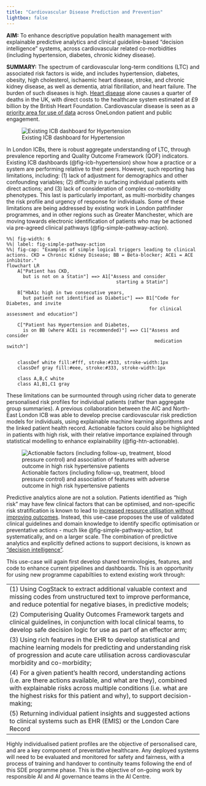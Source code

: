 ```yaml
---
title: "Cardiovascular Disease Prediction and Prevention" 
lightbox: false
---
```


**AIM:** To enhance descriptive population health management with explainable predictive analytics and clinical guideline-based "decision intelligence" systems, across cardiovascular related co-morbidities (including hypertension, diabetes, chronic kidney disease).  

**SUMMARY:** The spectrum of cardiovascular long-term conditions (LTC) and associated risk factors is wide, and includes hypertension, diabetes, obesity, high cholesterol, ischaemic heart disease, stroke, and chronic kidney disease, as well as dementia, atrial fibrillation, and heart failure. The burden of such diseases is high. [Heart disease](https://cks.nice.org.uk/topics/cvd-risk-assessment-management/background-information/burden-of-cvd/) alone causes a quarter of deaths in the UK, with direct costs to the healthcare system estimated at £9 billion by the British Heart Foundation. Cardiovascular disease is seen as a [priority area for use of data](https://imperialcollegehealthpartners.com/portfolio/onelondon/) across OneLondon patient and public engagement.

![Existing ICB dashboard for Hypertension](media/example_dashboard.jpg){width=60%, #fig-icb-hypertension}

In London ICBs, there is robust aggregate understanding of LTC, through prevalence reporting and Quality Outcome Framework (QOF) indicators. Existing ICB dashboards (@fig-icb-hypertension) show how a practice or a system are performing relative to their peers. However, such reporting has limitations, including: (1) lack of adjustment for demographics and other confounding variables; (2) difficulty in surfacing individual patients with direct actions; and (3) lack of consideration of complex co-morbidity phenotypes. This last is particularly important, as multi-morbidity changes the risk profile and urgency of response for individuals. Some of these limitations are being addressed by existing work in London pathfinder programmes, and in other regions such as Greater Manchester, which are moving towards electronic identification of patients who may be actioned via pre-agreed clinical pathways (@fig-simple-pathway-action).

```mermaid
%%| fig-width: 6
%%| label: fig-simple-pathway-action
%%| fig-cap: "Examples of simple logical triggers leading to clinical actions. CKD = Chronic Kidney Disease; BB = Beta-blocker; ACEi = ACE inhibitor."
flowchart LR
    A["Patient has CKD, 
      but is not on a Statin"] ==> A1["Assess and consider 
                                        starting a Statin"]

    B["HbA1c high in two consecutive years,
      but patient not identified as Diabetic"] ==> B1["Code for Diabetes, and invite
                                                    for clinical assessment and education"]

    C["Patient has Hypertension and Diabetes, 
      is on BB (where ACEi is recommended)"] ==> C1["Assess and consider 
                                                      medication switch"]


    classDef white fill:#fff, stroke:#333, stroke-width:1px
    classDef gray fill:#eee, stroke:#333, stroke-width:1px

    class A,B,C white
    class A1,B1,C1 gray
```

These limitations can be surmounted through using richer data to generate personalised risk profiles for individual patients (rather than aggregate group summaries). A previous collaboration between the AIC and North-East London ICB was able to develop precise cardiovascular risk prediction models for individuals, using explainable machine learning algorithms and the linked patient health record. Actionable factors could also be highlighted in patients with high risk, with their relative importance explained through statistical modelling to enhance explainability (@fig-htn-actionable).

![Actionable factors (including follow-up, treatment, blood pressure control) and association of features with adverse outcome in high risk hypertensive patients](media/htn_actionable.jpg){width=60%, #fig-htn-actionable}

Predictive analytics alone are not a solution. Patients identified as "high risk" may have few clinical factors that can be optimised, and non-specific risk stratification is known to lead to [increased resource utilisation without improving outcomes](https://bmjopen.bmj.com/content/9/6/e026470). Instead, this use-case proposes the use of validated clinical guidelines and domain knowledge to identify specific optimisation or preventative actions - much like @fig-simple-pathway-action, but systematically, and on a larger scale. The combination of predictive analytics and explicitly defined actions to support decisions, is known as ["decision intelligence"](https://www.gartner.com/en/information-technology/glossary/decision-intelligence).

This use-case will again first develop shared terminologies, features, and code to enhance current pipelines and dashboards. This is an opportunity for using new programme capabiltiies to extend existing work through:

|                                                                                                                                     |
| ----------------------------------------------------------------------------------------------------------------------------------- |
|(1) Using CogStack to extract additional valuable context and missing codes from unstructured text to improve performance, and reduce potential for negative biases, in predictive models;|
|(2) Computerising Quality Outcomes Framework targets and clinical guidelines, in conjunction with local clinical teams, to develop safe decision logic for use as part of an effector arm;|
|(3) Using rich features in the EHR to develop statistical and machine learning models for predicting and understanding risk of progression and acute care utilisation across cardiovascular morbidity and co-morbidity;|
|(4) For a given patient's health record, understanding actions (i.e. are there actions available, and what are they), combined with explainable risks across multiple conditions (i.e. what are the highest risks for this patient and why), to support decision-making;|
|(5) Returning individual patient insights and suggested actions to clinical systems such as EHR (EMIS) or the London Care Record |

Highly individualised patient profiles are the objective of personalised care, and are a key component of preventative healthcare. Any deployed systems will need to be evaluated and monitored for safety and fairness, with a process of training and handover to continuity teams following the end of this SDE programme phase. This is the objective of on-going work by responsible AI and AI governance teams in the AI Centre.

